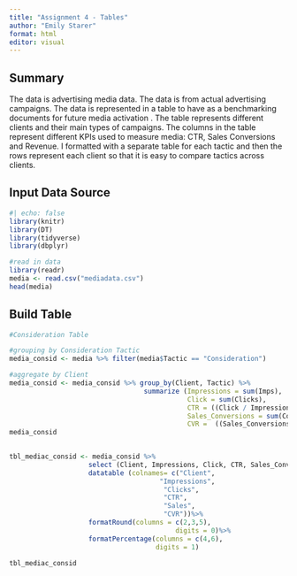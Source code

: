 ```yaml
---
title: "Assignment 4 - Tables"
author: "Emily Starer"
format: html
editor: visual
---
```


## Summary

The data is advertising media data. The data is from actual advertising campaigns. The data is represented in a table to have as a benchmarking documents for future media activation . The table represents different clients and their main types of campaigns. The columns in the table represent different KPIs used to measure media: CTR, Sales Conversions and Revenue. I formatted with a separate table for each tactic and then the rows represent each client so that it is easy to compare tactics across clients.

## Input Data Source

```r
#| echo: false
library(knitr)
library(DT)
library(tidyverse)
library(dbplyr)
```

```r
#read in data
library(readr)
media <- read.csv("mediadata.csv") 
head(media)
```

## Build Table

```r
#Consideration Table 

#grouping by Consideration Tactic
media_consid <- media %>% filter(media$Tactic == "Consideration")

#aggregate by Client 
media_consid <- media_consid %>% group_by(Client, Tactic) %>%
                                  summarize (Impressions = sum(Imps),
                                             Click = sum(Clicks),
                                             CTR = ((Click / Impressions)*100),
                                             Sales_Conversions = sum(Conversions),
                                             CVR =  ((Sales_Conversions / Impressions)*100))
media_consid
                                                                                        
```

```r
tbl_mediac_consid <- media_consid %>%
                    select (Client, Impressions, Click, CTR, Sales_Conversions, CVR) %>%
                    datatable (colnames= c("Client",
                                      "Impressions",
                                       "Clicks",
                                       "CTR",
                                       "Sales",
                                       "CVR"))%>%
                    formatRound(columns = c(2,3,5),
                                          digits = 0)%>%
                    formatPercentage(columns = c(4,6),
                                     digits = 1)

tbl_mediac_consid
```
